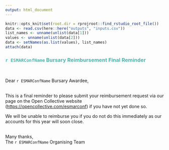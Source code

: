```yaml
---
output: html_document
---
```

``` r
knitr::opts_knit$set(root.dir = rprojroot::find_rstudio_root_file())
data <- read.csv(here::here("outputs", "inputs.csv"))
list_names <- unname(unlist(data[1]))
values <- unname(unlist(data[2]))
data <- setNames(as.list(values), list_names)
attach(data)
```
### <span style="color: #4fb4a8;">`r ESMARConfName` Bursary Reimbursement Final Reminder</span>  
<br>

Dear `r ESMARConfName` Bursary Awardee,  
<br>

This is a final reminder to please submit your reimbursement request via our page on the Open Collective website (<a href="https://opencollective.com/esmarconf">https://opencollective.com/esmarconf</a>) if you have not yet done so.  

We will be unable to reimburse you if you do not do this immediately as our accounts for this year will soon close.  
<br>

Many thanks,  
The `r ESMARConfName` Organising Team